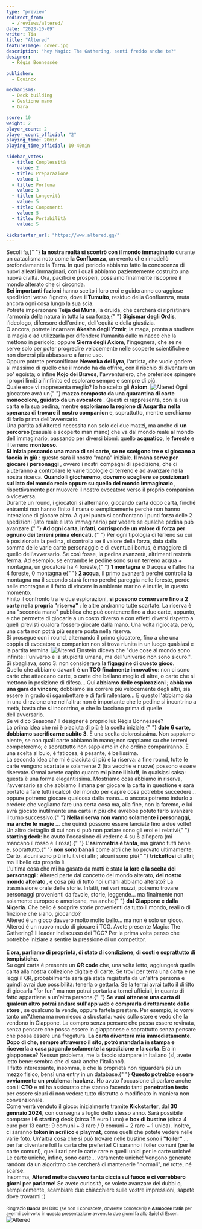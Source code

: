 ```yaml
---
type: "preview"
redirect_from:
  - /reviews/altered/
date: "2023-10-09"
writer: Tia
title: "Altered"
featureImage: cover.jpg
description: "hey Magic: The Gathering, senti freddo anche te?"
designer:
  - Régis Bonnessée

publisher:
  - Equinox

mechanisms:
  - Deck building
  - Gestione mano
  - Gara

score: 10
weight: 2
player_count: 2
player_count_official: "2"
playing_time: 20min
playing_time_official: 10-40min

sidebar_votes:
  - title: Complessità
    value: 2
  - title: Preparazione
    value: 1
  - title: Fortuna
    value: 3
  - title: Longevità
    value: 5
  - title: Componenti
    value: 5
  - title: Portabilità
    value: 5

kickstarter_url: "https://www.altered.gg/"
---
```


<Setting>
  Secoli fa,{" "}
  <strong>la nostra realtà si scontrò con il mondo immaginario</strong> durante
  un cataclisma noto come <strong>la Confluenza</strong>, un evento che
  rimodellò profondamente la Terra. In quel periodo abbiamo fatto la conoscenza
  di nuovi alleati immaginari, con i quali abbiamo pazientemente costruito una
  nuova civiltà. Ora, pacifici e prosperi, possiamo finalmente riscoprire il
  mondo alterato che ci circonda.
  <br />
  <strong>Sei importanti fazioni</strong> hanno scelto i loro eroi e guideranno
  coraggiose spedizioni verso l'ignoto, dove <strong>il Tumulto</strong>,
  residuo della Confluenza, muta ancora ogni cosa lungo la sua scia.
  <br />
  Potrete impersonare <strong>Teija dei Muna</strong>, la druida, che cercherà
  di ripristinare l'armonia della natura in tutta la sua forza;{" "}
  <strong>Sigismar degli Ordis</strong>, l'ideologo, difensore dell'ordine,
  dell'equità e della giustizia.
  <br />O ancora, potrete incarnare <strong>Akesha degli Yzmir</strong>, la maga,
  pronta a studiare la magia e ad utilizzarla per difendere l'umanità dalle minacce
  che la mettono in pericolo; oppure <strong>Sierra degli Axiom</strong>, l'ingegnera,
  che se ne serve solo per poter progredire velocemente nelle scoperte scientifiche
  e non doversi più abbassare a farne uso.
  <br />
  Oppure potrete personificare <strong>Nevenka dei Lyra</strong>, l'artista, che
  vuole godere al massimo di quello che il mondo ha da offrire, con il rischio di
  diventare un po' egoista; o infine <strong>Kojo dei Bravos</strong>, l'avventuriero,
  che preferisce spingere i propri limiti all'infinito ed esplorare sempre e sempre
  di più.
  <br />
  Quale eroe vi rappresenta meglio? Io ho scelto gli <strong>Axiom</strong>.
</Setting>

<img src="./game1.jpg" alt="Altered" />

<Rules>
  Ogni giocatore avrà un{" "}
  <strong>
    mazzo composto da una quarantina di carte monocolore, guidato da un
    evocatore
  </strong>
  . Questi ci rappresenta, con la sua carta e la sua pedina, mentre <strong>
    esploriamo la regione di Asgartha nella speranza di trovare il nostro
    companion
  </strong> e, soprattutto, mentre cerchiamo di farlo prima dell'avversario.
  <br />
  Una partita ad Altered necessita non solo dei due mazzi, ma anche di <strong>
    un percorso
  </strong> (casuale e scoperto man mano) che va dal mondo reale al mondo dell'immaginario,
  passando per diversi biomi: quello <strong>acquatico</strong>, le <strong>
    foreste
  </strong> e il terreno <strong>montuoso</strong>. <br />
  <strong>
    Si inizia pescando una mano di sei carte, se ne scelgono tre e si giocano a
    faccia in giù
  </strong>
  : questo sarà il nostro "mana" iniziale. <strong>
    Il mana serve per giocare i personaggi
  </strong>, ovvero i nostri compagni di spedizione, che ci aiuteranno a controllare
  le varie tipologie di terreno e ad avanzare nella nostra ricerca. <strong>
    Quando li giocheremo, dovremo scegliere se posizionarli sul lato del mondo
    reale oppure su quello del mondo immaginario
  </strong>
  , rispettivamente per muovere il nostro evocatore verso il proprio companion o
  viceversa.
  <br />
  Durante un round, i giocatori si alternano, giocando carta dopo carta, finché
  entrambi non hanno finito il mana o semplicemente perché non hanno intenzione
  di giocare altro. A quel punto si confrontano i punti forza delle 2 spedizioni
  (lato reale e lato immaginario) per vedere se qualche pedina può avanzare.{" "}
  <strong>
    Ad ogni carta, infatti, corrisponde un valore di forza per ognuno dei
    terreni prima elencati.
  </strong>{" "}
  Per ogni tipologia di terreno su cui è posizionata la pedina, si controlla se
  il valore della forza, data dalla somma delle varie carte personaggio e di
  eventuali bonus, è maggiore di quello dell'avversario. Se così fosse, la
  pedina avanzerà, altrimenti resterà ferma. Ad esempio, se entrambe le pedine
  sono su un terreno acqua + montagna, un giocatore ha 4 foreste,{" "}
  <strong>1 montagna</strong> e 0 acqua e l'altro ha 4 foreste, 0 montagna e{" "}
  <strong>2 acqua</strong>, il primo avanzerà perché controlla la montagna ma il
  secondo starà fermo perché pareggia nelle foreste, perde nelle montagne e il
  fatto di vincere in ambiente marino è inutile, in questo momento. <br />
  Finito il confronto tra le due esplorazioni, <strong>
    si possono conservare fino a 2 carte nella propria "riserva"
  </strong>: le altre andranno tutte scartate. La riserva è una "seconda mano" pubblica
  che può contenere fino a due carte, appunto, e che permette di giocarle a un costo
  diverso e con effetti diversi rispetto a quelli previsti qualora fossero giocate
  dalla mano. Una volta rigiocata, però, una carta non potrà più essere posta nella
  riserva.
  <br />
  Si prosegue con i round, alternando il primo giocatore, fino a che una coppia di
  evocatore e companion non si trova riunita in un luogo qualsiasi e la partita termina.
</Rules>

<img src="./game2.jpg" alt="Altered" />

<Feedback>
  Einstein diceva che "due cose al mondo sono infinite: l'universo e la
  stupidità umana, ma dell'universo non sono sicuro.". Si sbagliava, sono 3: non
  considerava <strong>la figaggine di questo gioco</strong>. <br />
  Quello che abbiamo davanti è <strong>un TCG finalmente innovativo</strong>: non
  ci sono carte che attaccano carte, o carte che ballano meglio di altre, o carte
  che si mettono in posizione di difesa… Qui <strong>
    abbiamo delle esplorazioni
  </strong>; <strong>abbiamo una gara da vincere</strong>; dobbiamo sia correre più
  velocemente degli altri, sia essere in grado di sgambettare e di farli rallentare…
  E questo l'abbiamo sia in una direzione che nell'altra: non è importante che le
  pedine si incontrino a metà, basta che si incontrino, e che lo facciano prima di
  quelle dell'avversario. <br />
  Se vi dico <Link to="/reviews/seasons/">Seasons</Link>? Il designer è proprio
  lui: Régis Bonnessée?
  <br />
  La prima idea che mi è piaciuta di più è la scelta iniziale:{" "}
  <strong>date 6 carte, dobbiamo sacrificarne subito 3</strong>. È una scelta
  dolorosissima. Non sappiamo niente, se non quali carte abbiamo in mano; non
  sappiamo su che terreni competeremo; e soprattutto non sappiamo in che ordine
  compariranno. È una scelta al buio, è faticosa, è pesante, è bellissima.
  <br />
  La seconda idea che mi è piaciuta di più è la riserva: a fine round, tutte le
  carte vengono scartate e solamente 2 (tra vecchie e nuove) possono essere
  riservate. Ormai avrete capito quanto <strong>mi piace il bluff</strong>, in
  qualsiasi salsa: questa è una forma elegantissima. Mostriamo cosa abbiamo in
  riserva, l'avversario sa che abbiamo il mana per giocare la carta in questione
  e sarà portato a fare tutti i calcoli del mondo per capire cosa potrebbe
  succedere… oppure potremo giocare qualcosa dalla mano… o ancora potremo
  indurlo a credere che vogliamo fare una certa cosa ma, alla fine, non la
  faremo, e lui avrà giocato inutilmente una carta in più che avrebbe potuto
  farlo avanzare il turno successivo.{" "}
  <strong>
    Nella riserva non vanno solamente i personaggi, ma anche le magie
  </strong>
  … che quindi possono essere lanciate fino a due volte! <br />
  Un altro dettaglio di cui non si può non parlare sono gli eroi e i relativi{" "}
  <strong>starting deck</strong>: ho avuto l'occasione di vederne 4 su 6
  all'opera (mi mancano il rosso e il rosa).{" "}
  <strong>L'asimmetria è tanta</strong>, ma girano tutti bene e, soprattutto,{" "}
  <strong>non sono banali</strong> come altri che ho provato ultimamente. Certo,
  alcuni sono più intuitivi di altri; alcuni sono più{" "}
  <strong>trickettosi</strong> di altri; ma il bello sta proprio lì. <br />
  L'ultima cosa che mi ha gasato da matti è stata <strong>
    la lore e la scelta dei personaggi
  </strong>: Altered parte dal concetto del mondo alterato, <strong>
    del nostro mondo alterato
  </strong>, e cosa più di tutto noi umani abbiamo alterato? La trasmissione orale
  delle storie. Infatti, nei vari mazzi, potremo trovare personaggi provenienti da
  favole, storie, leggende… ma finalmente non solamente europee o americane, ma anche{" "}
  <strong>dal Giappone e dalla Nigeria</strong>. Che bello è scoprire storie provenienti
  da tutto il mondo, reali o di finzione che siano, giocando?
  <br />
  Altered è un gioco davvero molto molto bello… ma non è solo un gioco. Altered è
  un nuovo modo di giocare i TCG. Avete presente Magic: The Gathering? Il leader
  indiscusso dei TCG? Per la prima volta penso che potrebbe iniziare a sentire la
  pressione di un competitor. <br /> <br />
  <strong>
    E ora, parliamo di proprietà, di stato di condizione, di costi e soprattutto
    di tempistiche.
  </strong>
  <br />
  Su ogni carta è presente un <strong>QR code</strong> che, una volta letto,
  aggiungerà quella carta alla nostra collezione digitale di carte. Se trovi per
  terra una carta e ne leggi il QR, probabilmente sarà già stata registrata da
  un'altra persona e quindi avrai due possibilità: tenerla o gettarla. Se la
  terrai avrai tutto il diritto di giocarla "for fun" ma non potrai portarla a
  tornei ufficiali, in quanto di fatto appartiene a un'altra persona.{" "}
  <strong>
    Se vuoi ottenere una carta di qualcun altro potrai andare sull'app web e
    comprarla direttamente dallo store
  </strong>
  , se qualcuno la vende, oppure fartela prestare. Per esempio, io vorrei tanto un’Athena
  ma non riesco a sbustarla: vado sullo store e vedo che la vendono in Giappone.
  La compro senza pensare che possa essere rovinata, senza pensare che possa essere
  in giapponese e soprattutto senza pensare che possa essere una fregatura. <strong>
    La carta diventerà mia immediatamente. Dopo di che, sempre attraverso il
    sito, potrò mandarla in stampa e riceverla a casa pagando solamente la
    spedizione e la carta.
  </strong> Era in giapponese? Nessun problema, me la faccio stampare in Italiano
  (sì, avete letto bene: sembra che&nbsp;ci sarà anche l'italiano!). <br />
  Il fatto interessante, insomma, è che la proprietà non riguarderà più un mezzo
  fisico, bensì una entry in un database.{" "}
  <strong>Questo potrebbe essere ovviamente un problema: hackerz</strong>. Ho
  avuto l'occasione di parlare anche con il <strong>CTO</strong> e mi ha
  assicurato che stanno facendo tanti <strong>penetration tests</strong> per
  essere sicuri di non vedere tutto distrutto o modificato in maniera non
  convenzionale.
  <br />
  Come verrà venduto il gioco: inizialmente tramite <strong>Kickstarter</strong>,
  dal <strong>30 gennaio 2024</strong>, con consegna a luglio dello stesso anno.
  Sarà possibile comprare i <strong>6 starting deck</strong> (circa 15 euro l'uno)
  e <strong>box di bustine</strong> (circa 4 euro per 13 carte: 9 comuni + 3 rare
  / 9 comuni + 2 rare + 1 unica). Inoltre, ci saranno <strong>
    token in acrilico
  </strong> e <strong>playmat</strong>, come quelli che potete vedere nelle varie
  foto. Un'altra cosa che si può trovare nelle bustine sono i <strong>
    "foiler"
  </strong>… per far diventare foil la carta che preferite! Ci saranno i foiler comuni
  (per le carte comuni), quelli rari per le carte rare e quelli unici per le carte
  uniche! Le carte uniche, infine, sono carte… veramente uniche! Vengono generate
  random da un algoritmo che cercherà di mantenerle "normali", né rotte, né scarse.
  <br />
  Insomma, <strong>
    Altered mette davvero tanta ciccia sul fuoco e ci vorrebbero giorni per
    parlarne!
  </strong> Se avete curiosità, se volete avanzare dei dubbi o, semplicemente, scambiare
  due chiacchiere sulle vostre impressioni, sapete dove trovarmi :) <br />
  <br />
  <small>
    Ringrazio <strong>Banda</strong> del DBC (se non li conoscete, dovreste
    conoscerli) e <strong>Asmodee Italia</strong> per avermi coinvolto in questa
    presentazione avvenuta due giorni fa allo Spiel di Essen.
  </small>
</Feedback>

<img src="./game3.jpg" alt="Altered" />
